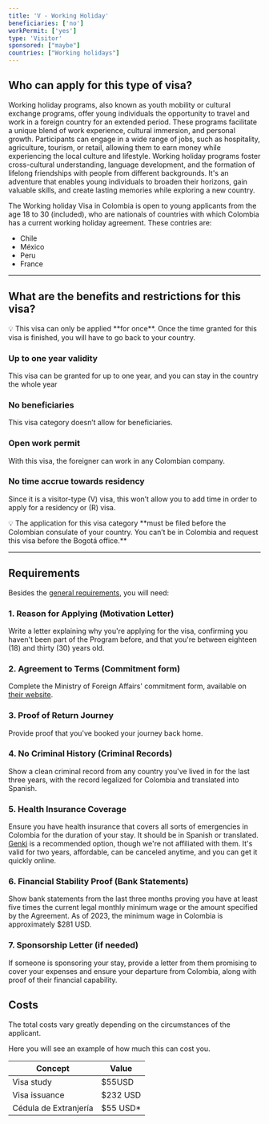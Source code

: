 ```yaml
---
title: 'V - Working Holiday'
beneficiaries: ['no']
workPermit: ['yes']
type: 'Visitor'
sponsored: ["maybe"]
countries: ["Working holidays"]
---
```

## Who can apply for this type of visa?

Working holiday programs, also known as youth mobility or cultural exchange programs, offer young individuals the opportunity to travel and work in a foreign country for an extended period. These programs facilitate a unique blend of work experience, cultural immersion, and personal growth. Participants can engage in a wide range of jobs, such as hospitality, agriculture, tourism, or retail, allowing them to earn money while experiencing the local culture and lifestyle. Working holiday programs foster cross-cultural understanding, language development, and the formation of lifelong friendships with people from different backgrounds. It's an adventure that enables young individuals to broaden their horizons, gain valuable skills, and create lasting memories while exploring a new country.

The Working holiday Visa in Colombia is open to young applicants from the age 18 to 30 (included), who are nationals of countries with which Colombia has a current working holiday agreement. These contries are:

- Chile
- México
- Peru
- France

---

## What are the benefits and restrictions for this visa?

<aside>
💡 This visa can only be applied **for once**.
Once the time granted for this visa is finished, you will have to go back to your country.

</aside>

### **Up to one year validity**

This visa can be granted for up to one year, and you can stay in the country the whole year

### No **beneficiaries**

This visa category doesn’t allow for beneficiaries.

### Open **work permit**

With this visa, the foreigner can work in any Colombian company.

### **No time accrue towards residency**

Since it is a visitor-type (V) visa, this won’t allow you to add time in order to apply for a residency or (R) visa.

<aside>
💡 The application for this visa category **must be filed before the Colombian consulate of your country. You can’t be in Colombia and request this visa before the Bogotá office.**

</aside>

---

## Requirements

Besides the [general requirements](https://www.notion.so/General-visa-application-rules-1dc2c565143e4adb95086f993f184e36?pvs=21), you will need:

### 1. Reason for Applying (Motivation Letter)

Write a letter explaining why you're applying for the visa, confirming you haven't been part of the Program before, and that you're between eighteen (18) and thirty (30) years old.

### 2. Agreement to Terms (Commitment form)

Complete the Ministry of Foreign Affairs' commitment form, available on [their website](https://www.cancilleria.gov.co/sites/default/files/FOTOS2020/dp-fo-155_compromiso_de_respetar_la_finalidad_del_acuerdo_vacaciones_y_trabajo_v2_1_0.pdf).

### 3. Proof of Return Journey

Provide proof that you've booked your journey back home.

### 4. No Criminal History (Criminal Records)

Show a clean criminal record from any country you've lived in for the last three years, with the record legalized for Colombia and translated into Spanish.

### 5. Health Insurance Coverage

Ensure you have health insurance that covers all sorts of emergencies in Colombia for the duration of your stay. It should be in Spanish or translated. [Genki](https://genki.world/?with=capitaleme) is a recommended option, though we're not affiliated with them. It's valid for two years, affordable, can be canceled anytime, and you can get it quickly online.

### 6. Financial Stability Proof (Bank Statements)

Show bank statements from the last three months proving you have at least five times the current legal monthly minimum wage or the amount specified by the Agreement. As of 2023, the minimum wage in Colombia is approximately $281 USD.

### 7. Sponsorship Letter (if needed)

If someone is sponsoring your stay, provide a letter from them promising to cover your expenses and ensure your departure from Colombia, along with proof of their financial capability.

## Costs

The total costs vary greatly depending on the circumstances of the applicant. 

Here you will see an example of how much this can cost you.

| Concept | Value |
| --- | --- |
| Visa study | $55USD |
| Visa issuance | $232 USD |
| Cédula de Extranjería | $55 USD* |
